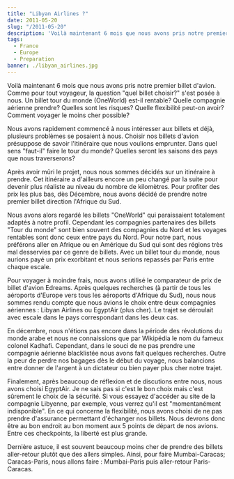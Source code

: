```yaml
---
title: "Libyan Airlines ?"
date: 2011-05-20
slug: "/2011-05-20"
description: 'Voilà maintenant 6 mois que nous avons pris notre premier billet d''avion. Comme pour tout voyageur, la question "quel billet choisir?" s''est posée à nous.'
tags:
  - France
  - Europe
  - Preparation
banner: ./libyan_airlines.jpg
---
```


Voilà maintenant 6 mois que nous avons pris notre premier billet d'avion. Comme pour tout voyageur, la question "quel billet choisir?" s'est posée à nous. Un billet tour du monde (OneWorld) est-il rentable? Quelle compagnie aérienne prendre? Quelles sont les risques? Quelle flexibilité peut-on avoir? Comment voyager le moins cher possible?

Nous avons rapidement commencé à nous intéresser aux billets et déjà, plusieurs problèmes se posaient à nous. Choisir nos billets d'avion présuppose de savoir l'itinéraire que nous voulions emprunter. Dans quel sens "faut-il" faire le tour du monde? Quelles seront les saisons des pays que nous traverserons?

Après avoir mûri le projet, nous nous sommes décidés sur un itinéraire à prendre. Cet itinéraire a d'ailleurs encore un peu changé par la suite pour devenir plus réaliste au niveau du nombre de kilomètres. Pour profiter des prix les plus bas, dès Décembre, nous avons décidé de prendre notre premier billet direction l'Afrique du Sud.

Nous avons alors regardé les billets "OneWorld" qui paraissaient totalement adaptés à notre profil. Cependant les compagnies partenaires des billets "Tour du monde" sont bien souvent des compagnies du Nord et les voyages rentables sont donc ceux entre pays du Nord. Pour notre part, nous préférons aller en Afrique ou en Amérique du Sud qui sont des régions très mal desservies par ce genre de billets. Avec un billet tour du monde, nous aurions payé un prix exorbitant et nous serions repassés par Paris entre chaque escale.

Pour voyager à moindre frais, nous avons utilisé le comparateur de prix de billet d'avion Edreams. Après quelques recherches (à partir de tous les aéroports d'Europe vers tous les aéroports d'Afrique du Sud), nous nous sommes rendu compte que nous avions le choix entre deux compagnies aériennes : Libyan Airlines ou EgyptAir (plus cher). Le trajet se déroulait avec escale dans le pays correspondant dans les deux cas.

En décembre, nous n'étions pas encore dans la période des révolutions du monde arabe et nous ne connaissions que par Wikipédia le nom du fameux colonel Kadhafi. Cependant, dans le souci de ne pas prendre une compagnie aérienne blacklistée nous avons fait quelques recherches. Outre la peur de perdre nos bagages dès le début du voyage, nous balancions entre donner de l'argent à un dictateur ou bien payer plus cher notre trajet.

Finalement, après beaucoup de réflexion et de discutions entre nous, nous avons choisi EgyptAir. Je ne sais pas si c'est le bon choix mais c'est sûrement le choix de la sécurité. Si vous essayez d'accéder au site de la compagnie Libyenne, par exemple, vous verrez qu'il est "momentanément indisponible". En ce qui concerne la flexibilité, nous avons choisi de ne pas prendre d'assurance permettant d'échanger nos billets. Nous devrons donc être au bon endroit au bon moment aux 5 points de départ de nos avions. Entre ces checkpoints, la liberté est plus grande.

Dernière astuce, il est souvent beaucoup moins cher de prendre des billets aller-retour plutôt que des allers simples. Ainsi, pour faire Mumbai-Caracas; Caracas-Paris, nous allons faire : Mumbai-Paris puis aller-retour Paris-Caracas.
